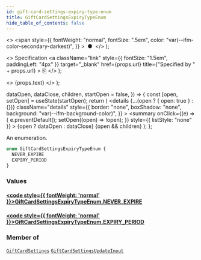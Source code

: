 ```yaml
---
id: gift-card-settings-expiry-type-enum
title: GiftCardSettingsExpiryTypeEnum
hide_table_of_contents: false
---
```


  <>
    <span
      style={{
        fontWeight: "normal",
        fontSize: ".5em",
        color: "var(--ifm-color-secondary-darkest)",
      }}
    >
      &nbsp;●&nbsp;
    </span>
  </>
);

  <>
    Specification
    <a
      className="link"
      style={{ fontSize: "1.5em", paddingLeft: "4px" }}
      target="\_blank"
      href={props.url}
      title={"Specified by " + props.url}
    >
      ⎘
    </a>
  </>
);

  <>
    <span className={props.class}>{props.text}</span>
  </>
);


  dataOpen,
  dataClose,
  children,
  startOpen = false,
}) => {
  const [open, setOpen] = useState(startOpen);
  return (
    <details
      {...(open ? { open: true } : {})}
      className="details"
      style={{
        border: "none",
        boxShadow: "none",
        background: "var(--ifm-background-color)",
      }}
    >
      <summary
        onClick={(e) => {
          e.preventDefault();
          setOpen((open) => !open);
        }}
        style={{ listStyle: "none" }}
      >
        {open ? dataOpen : dataClose}
      </summary>
      {open && children}
    </details>
  );
};

An enumeration.

```graphql
enum GiftCardSettingsExpiryTypeEnum {
  NEVER_EXPIRE
  EXPIRY_PERIOD
}
```

### Values

#### [<code style={{ fontWeight: 'normal' }}>GiftCardSettingsExpiryTypeEnum.<b>NEVER_EXPIRE</b></code>](#)

>

#### [<code style={{ fontWeight: 'normal' }}>GiftCardSettingsExpiryTypeEnum.<b>EXPIRY_PERIOD</b></code>](#)

>

### Member of

[`GiftCardSettings`](../../../api-reference/gift-cards/objects/gift-card-settings) <Badge class="badge badge--secondary" text="object"/><Bullet />[`GiftCardSettingsUpdateInput`](../../../api-reference/gift-cards/inputs/gift-card-settings-update-input) <Badge class="badge badge--secondary" text="input"/>
